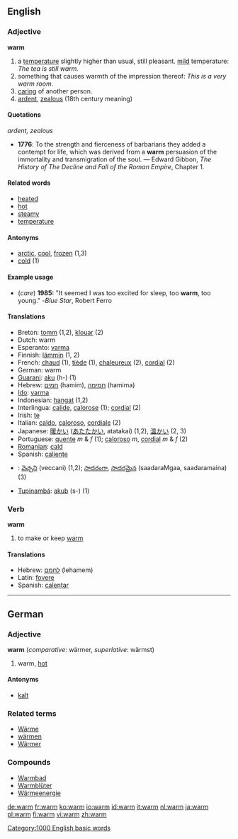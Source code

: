 ==English==

{{rank|escape|Mr|shot|927|warm|sufficient|conduct|directly}}

===Adjective===
'''warm'''

#a [[temperature]] slightly higher than usual, still pleasant. [[Mild|mild]] temperature: ''The tea is still warm.''
#something that causes warmth of the impression thereof: ''This is a very warm room.''
#[[care|caring]] of another person.
# [[ardent]], [[zealous]] (18th century meaning)

====Quotations====
''ardent, zealous''
* '''1776''': To the strength and fierceness of barbarians they added a contempt for life, which was derived from a '''warm''' persuasion of the immortality and transmigration of the soul. &mdash; Edward Gibbon, ''The History of The Decline and Fall of the Roman Empire'', Chapter 1.

====Related words====
*[[heated]]
*[[hot]]
*[[steamy]]
*[[temperature]]

====Antonyms====
*[[arctic]], [[cool]], [[frozen]] (1,3)
*[[cold]] (1)

====Example usage====
* (''care'') '''1985:''' "It seemed I was too excited for sleep, too '''warm''', too young." -''Blue Star'', Robert Ferro

====Translations====
*Breton: [[tomm]] (1,2), [[klouar]] (2)
*Dutch: warm
*Esperanto: [[varma]]
*Finnish: [[lämmin]] (1, 2)
*French: [[chaud]] (1), [[tiède]] (1), [[chaleureux]] (2), [[cordial]] (2)
*German: warm
*[[Guarani]]: [[aku]] (h-) (1)
*Hebrew: [[חמים]] {{m}} (hamim), [[חמימה]] {{f}} (hamima)
*[[Ido]]: [[varma]]
*Indonesian: [[hangat]] (1,2)
*Interlingua: [[calide]], [[calorose]] (1); [[cordial]] (2)
*Irish: [[te#Irish|te]]
*Italian: [[caldo]], [[caloroso#Italian|caloroso]], [[cordiale]] (2)
*Japanese: [[暖かい]] ([[あたたかい]], atatakai) (1,2), [[温かい]] (2, 3)
*Portuguese: [[quente]] ''m'' & ''f'' (1); [[caloroso#Portuguese|caloroso]] ''m'', [[cordial]] ''m'' & ''f'' (2)
*[[Romanian]]: [[cald]]
*Spanish: [[caliente]]
*{{te}}: [[వెచ్చని]] (veccani) (1,2); [[సాదరంగా]], [[సాదరమైన]] (saadaraMgaa, saadaramaina) (3)
*[[Tupinambá]]: [[akub]] (s-) (1)

===Verb===
'''warm'''
# to make or keep [[#Adjective|warm]]

====Translations====
{{top}}
*Hebrew: [[לחמם]] (lehamem)
*Latin: [[fovere]]
*Spanish: [[calentar]]
{{bottom}}

[[Category:1000 English basic words]]

----

==German==
===Adjective===
'''warm''' (''comparative'': wärmer, ''superlative'': wärmst)

# warm, [[hot]]

====Antonyms====
*[[kalt]]

===Related terms===
*[[Wärme]]
*[[wärmen]]
*[[Wärmer]]

===Compounds===
*[[Warmbad]]
*[[Warmblüter]]
*[[Wärmeenergie]]

[[de:warm]]
[[fr:warm]]
[[ko:warm]]
[[io:warm]]
[[id:warm]]
[[it:warm]]
[[nl:warm]]
[[ja:warm]]
[[pl:warm]]
[[fi:warm]]
[[vi:warm]]
[[zh:warm]]